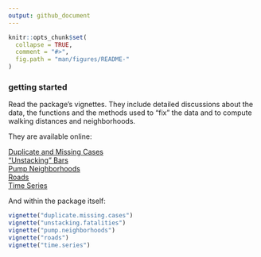 ```yaml
---
output: github_document
---
```


<!-- README.md is generated from README.Rmd. Please edit that file -->

```r
knitr::opts_chunk$set(
  collapse = TRUE,
  comment = "#>",
  fig.path = "man/figures/README-"
)
```

### getting started

Read the package's vignettes. They include detailed discussions about the data, the functions and the methods used to "fix" the data and to compute walking distances and neighborhoods.

They are available online:

[Duplicate and Missing Cases](https://cran.r-project.org/web/packages/cholera/vignettes/duplicate.missing.cases.html)     
["Unstacking" Bars](https://cran.r-project.org/web/packages/cholera/vignettes/unstacking.fatalities.html)   
[Pump Neighborhoods](https://cran.r-project.org/web/packages/cholera/vignettes/pump.neighborhoods.html)   
[Roads](https://cran.r-project.org/web/packages/cholera/vignettes/roads.html)   
[Time Series](https://cran.r-project.org/web/packages/cholera/vignettes/time.series.html)

And within the package itself:

```r
vignette("duplicate.missing.cases")
vignette("unstacking.fatalities")
vignette("pump.neighborhoods")
vignette("roads")
vignette("time.series")
```


